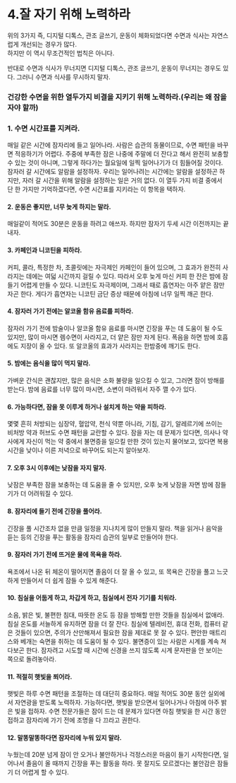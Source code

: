 # 4.잘 자기 위해 노력하라


위의 3가지 즉, 디지털 디톡스, 관조 글쓰기, 운동이 체화되었다면 수면과 식사는 자연스럽게 개선되는 경우가 많다.\
하지만 이 역시 무조건적인 법칙은 아니다.

반대로 수면과 식사가 무너지면 디지털 디톡스, 관조 글쓰기, 운동이 무너지는 경우도 있다.
그러니 수면과 식사를 무시하지 말자.

### 건강한 수면을 위한 열두가지 비결을 지키기 위해 노력하라.(우리는 왜 잠을 자야 할까)

### 1. 수면 시간표를 지켜라.
매일 같은 시간에 잠자리에 들고 일어나라. 사람은 습관의 동물이므로, 수면 패턴을 바꾸면 적응하기가 어렵다. 주중에 부족한 잠은 나중에 주말에 더 잔다고 해서 완전히 보충할 수 있는 것이 아니며, 그렇게 하다가는 월요일에 일찍 일어나기가 더 힘들어질 것이다. 잠자러 갈 시간에도 알람을 설정하자. 우리는 일어나려는 시간에는 알람을 설정하곤 하지만, 자러 갈 시간을 위해 알람을 설정하는 일은 거의 없다. 이 열두 가지 비결 중에서 단 한 가지만 기억하겠다면, 수면 시간표를 지키라는 이 항목을 택하자.

#### 2. 운동은 좋지만, 너무 늦게 하지는 말라. 
매일같이 적어도 30분은 운동을 하려고 애쓰자. 하지만 잠자기 두세 시간 이전까지는 끝내자. 

#### 3. 카페인과 니코틴을 피하라. 
커피, 콜라, 특정한 차, 초콜릿에는 자극제인 카페인이 들어 있으며, 그 효과가 완전히 사라지는 데에는 여덟 시간까지 걸릴 수 있다. 따라서 오후 늦게 마신 커피 한 잔은 밤에 잠들기 어렵게 만들 수 있다. 니코틴도 자극제이며, 그래서 때로 흡연자는 아주 얕은 잠만 자곤 한다. 게다가 흡연자는 니코틴 금단 증상 때문에 아침에 너무 일찍 깨곤 한다. 

#### 4. 잠자러 가기 전에는 알코올 함유 음료를 피하라. 
잠자러 가기 전에 밤술이나 알코올 함유 음료를 마시면 긴장을 푸는 데 도움이 될 수도 있지만, 많이 마시면 렘수면이 사라지고, 더 얕은 잠만 자게 된다. 폭음을 하면 밤에 호흡에도 지장이 올 수 있다. 또 알코올의 효과가 사라지는 한밤중에 깨기도 한다.

#### 5. 밤에는 음식을 많이 먹지 말라. 
가벼운 간식은 괜찮지만, 많은 음식은 소화 불량을 일으킬 수 있고, 그러면 잠이 방해를 받는다. 밤에 음료를 너무 많이 마시면, 소변이 마려워서 자주 깰 수가 있다. 

#### 6. 가능하다면, 잠을 못 이루게 하거나 설치게 하는 약을 피하라. 
몇몇 흔히 처방되는 심장약, 혈압약, 천식 약뿐 아니라, 기침, 감기, 알레르기에 쓰이는 비처방 약과 허브도 수면 패턴을 교란할 수 있다. 잠을 자는 데 문제가 있다면, 의사나 약사에게 자신이 먹는 약 중에서 불면증을 일으킬 만한 것이 있는지 물어보고, 있다면 복용 시간을 낮이나 이른 저녁으로 바꾸어도 되는지 알아보자. 

#### 7. 오후 3시 이후에는 낮잠을 자지 말자. 
낮잠은 부족한 잠을 보충하는 데 도움을 줄 수 있지만, 오후 늦게 낮잠을 자면 밤에 잠들기가 더 어려워질 수 있다. 

#### 8. 잠자리에 들기 전에 긴장을 풀어라. 
긴장을 풀 시간조차 없을 만큼 일정을 지나치게 많이 만들지 말라. 책을 읽거나 음악을 듣는 등의 긴장을 푸는 활동을 잠자리 습관의 일부로 만들어야 한다. 

#### 9. 잠자러 가기 전에 뜨거운 물에 목욕을 하라. 
욕조에서 나온 뒤 체온이 떨어지면 졸음이 더 잘 올 수 있고, 또 목욕은 긴장을 풀고 느긋하게 만들어서 더 쉽게 잠들 수 있게 해준다. 

#### 10. 침실을 어둡게 하고, 차갑게 하고, 침실에서 전자 기기를 치워라. 
소음, 밝은 빛, 불편한 침대, 따뜻한 온도 등 잠을 방해할 만한 것들을 침실에서 없애라. 침실 온도를 서늘하게 유지하면 잠을 더 잘 잔다. 침실에 텔레비전, 휴대 전화, 컴퓨터 같은 것들이 있으면, 주의가 산만해져서 필요한 잠을 제대로 못 잘 수 있다. 편안한 매트리스와 베개는 숙면을 취하는 데 도움이 될 수 있다. 불면증이 있는 사람은 시계를 계속 쳐다보곤 한다. 잠자려고 시도할 때 시간에 신경을 쓰지 않도록 시계 문자판을 안 보이는 쪽으로 돌려놓아라.

#### 11. 적절히 햇빛을 쬐어라. 
햇빛은 하루 수면 패턴을 조절하는 데 대단히 중요하다. 매일 적어도 30분 동안 실외에서 자연광을 받도록 노력하자. 가능하다면, 햇빛을 받으면서 일어나거나 아침에 아주 밝은 빛을 접하자. 수면 전문가들은 잠이 드는 데 문제가 있다면 아침 햇빛을 한 시간 동안 접하고 잠자리에 가기 전에 조명을 다 끄라고 권한다. 

#### 12. 말똥말똥하다면 잠자리에 누워 있지 말라. 
누웠는데 20분 넘게 잠이 안 오거나 불안하거나 걱정스러운 마음이 들기 시작한다면, 일어나서 졸음이 올 때까지 긴장을 푸는 활동을 하라. 못 잘지도 모르겠다는 불안감은 잠들기 더 어렵게 할 수 있다.